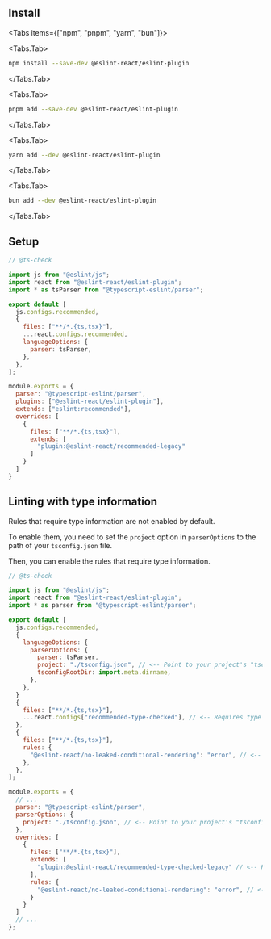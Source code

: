 

## Install

<Tabs items={["npm", "pnpm", "yarn", "bun"]}>

<Tabs.Tab>

```bash filename="Terminal"
npm install --save-dev @eslint-react/eslint-plugin
```

</Tabs.Tab>

<Tabs.Tab>

```bash filename="Terminal"
pnpm add --save-dev @eslint-react/eslint-plugin
```

</Tabs.Tab>

<Tabs.Tab>

```bash filename="Terminal"
yarn add --dev @eslint-react/eslint-plugin
```

</Tabs.Tab>

<Tabs.Tab>

```bash filename="Terminal"
bun add --dev @eslint-react/eslint-plugin
```

</Tabs.Tab>

</Tabs>

## Setup

<ESLintConfig>

<Config>

```js filename="eslint.config.js"
// @ts-check

import js from "@eslint/js";
import react from "@eslint-react/eslint-plugin";
import * as tsParser from "@typescript-eslint/parser";

export default [
  js.configs.recommended,
  {
    files: ["**/*.{ts,tsx}"],
    ...react.configs.recommended,
    languageOptions: {
      parser: tsParser,
    },
  },
];
```

</Config>

<Config>

```js filename=".eslintrc.js"
module.exports = {
  parser: "@typescript-eslint/parser",
  plugins: ["@eslint-react/eslint-plugin"],
  extends: ["eslint:recommended"],
  overrides: [
    {
      files: ["**/*.{ts,tsx}"],
      extends: [
        "plugin:@eslint-react/recommended-legacy"
      ]
    }
  ]
}
```

</Config>

</ESLintConfig>

## Linting with type information

<Info>
Rules that require type information are not enabled by default.

To enable them, you need to set the `project` option in `parserOptions` to the path of your `tsconfig.json` file.

Then, you can enable the rules that require type information.

</Info>

<ESLintConfig>

<Config>

```js filename="eslint.config.js"
// @ts-check

import js from "@eslint/js";
import react from "@eslint-react/eslint-plugin";
import * as parser from "@typescript-eslint/parser";

export default [
  js.configs.recommended,
  {
    languageOptions: {
      parserOptions: {
        parser: tsParser,
        project: "./tsconfig.json", // <-- Point to your project's "tsconfig.json" or create a new one.
        tsconfigRootDir: import.meta.dirname,
      },
    },
  }
  {
    files: ["**/*.{ts,tsx}"],
    ...react.configs["recommended-type-checked"], // <-- Requires type information
  },
  {
    files: ["**/*.{ts,tsx}"],
    rules: {
      "@eslint-react/no-leaked-conditional-rendering": "error", // <-- Requires type information
    },
  },
];
```

</Config>

<Config>

```js filename=".eslintrc.js"
module.exports = {
  // ...
  parser: "@typescript-eslint/parser",
  parserOptions: {
    project: "./tsconfig.json", // <-- Point to your project's "tsconfig.json" or create a new one.
  },
  overrides: [
    {
      files: ["**/*.{ts,tsx}"],
      extends: [
        "plugin:@eslint-react/recommended-type-checked-legacy" // <-- Requires type information
      ],
      rules: {
        "@eslint-react/no-leaked-conditional-rendering": "error", // <-- Requires type information
      }
    }
  ]
  // ...
};
```

</Config>

</ESLintConfig>
